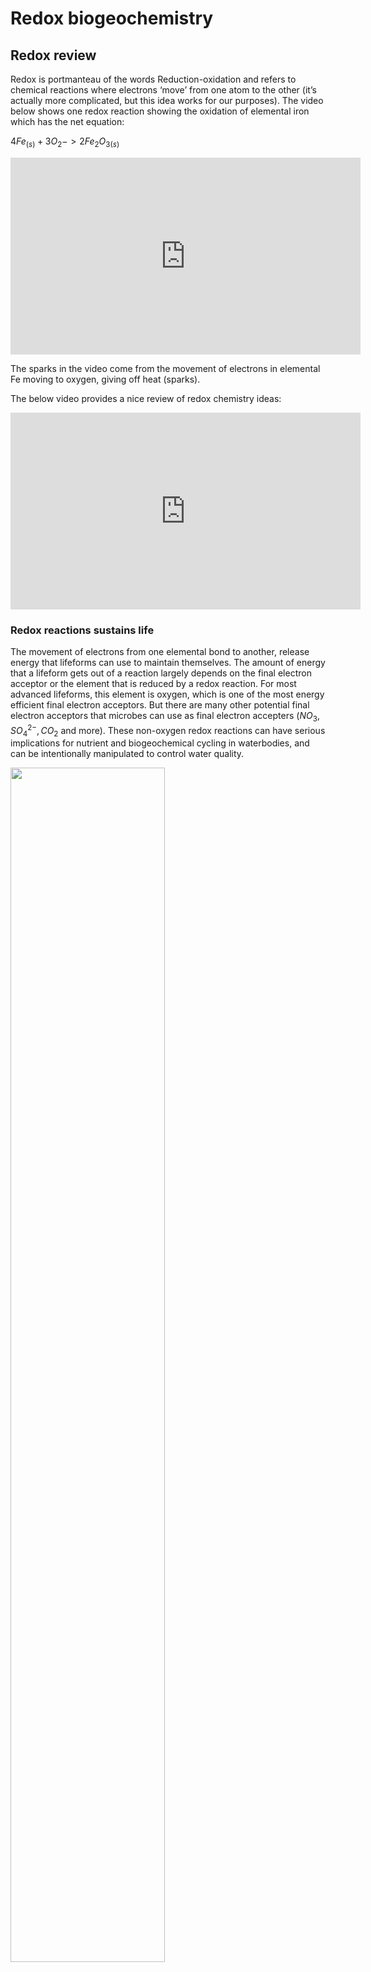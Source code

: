 

# Redox biogeochemistry


## Redox review 

Redox is portmanteau of the words Reduction-oxidation and refers to 
chemical reactions where electrons 'move' from one atom to the other (it's actually more complicated, but this idea works for our purposes). The video below shows one redox reaction showing the oxidation of elemental iron which has the net equation: 

$4Fe_{(s)} + 3O_2 -> 2Fe_2O_{3(s)}$

<iframe width="560" height="315" src="https://www.youtube.com/embed/qw0lHu4CNAg" frameborder="0" allow="accelerometer; autoplay; encrypted-media; gyroscope; picture-in-picture" allowfullscreen></iframe>

The sparks in the video come from the movement of electrons in elemental Fe
moving to oxygen, giving off heat (sparks).

The below video provides a nice review of redox chemistry ideas: 

<iframe width="560" height="315" src="https://www.youtube.com/embed/lQ6FBA1HM3s" frameborder="0" allow="accelerometer; autoplay; encrypted-media; gyroscope; picture-in-picture" allowfullscreen></iframe>

### Redox reactions sustains life

The movement of electrons from one elemental bond to another, release energy that
lifeforms can use to maintain themselves. The amount of energy that a lifeform
gets out of a reaction largely depends on the final electron acceptor or the element that is reduced by a redox reaction. For most advanced lifeforms, this 
element is oxygen, which is one of the most energy efficient final electron acceptors. But there are many other potential final electron acceptors that 
microbes can use as final electron accepters ($NO_3, SO_4^{2-}, CO_2$ and more). 
These non-oxygen redox reactions can have serious implications for nutrient and
biogeochemical cycling in waterbodies, and can be intentionally manipulated to 
control water quality. 

<img src='http://www.americanaquariumproducts.com/images/graphics/redoxbasics2.jpg'width=70%>


### Rules of redox

To understand how redox is important in water quality we first need to do 
a quick review of redox chemistry. 

- Reduction/oxidation reactions
- Electrons are exchanged from one atom to another
- Atoms that gain electrons are called *reduced* 
- Atoms that lose electrons are called *oxidized*
- Oxidation Is Loss Reduction Is Gain of electrons (OIL-RIG)

### Breaking down a redox reaction

There are systematic ways to know which elements gain or lose electrons in a 
given chemical reaction. One important way to keep track of electrons in a reaction
is by accounting for the oxidation number of elements throughout a reaction. The
oxidation number is a way of conceptualizing which atom has extra electrons
(more negative) versus which ones have lost some electrons (more positive). With 
these rules we can break down the equation above into the elements that gain and
lose electrons, without knowing anything else about the reaction. 

$4Fe_{(s)} + 3O_2 -> 2Fe_2O_{3(s)}$

## Oxidative state (or oxidation number) rules


#### Rule 1 

- If single element (or self-bonded element)-oxidation number of 0

- O$_2$, H$_2$, Al, Ag, Hg, Fl$_2$ - all have oxidation number of 0

#### Rule 2

- Monatomic ions have oxidation number of their charge

- Na$^+$ = +1, Cl$^-$ = -1

#### Rule 3

- Alkali metals (far left of periodic table) = +1 oxidation number

<img src='https://d1whtlypfis84e.cloudfront.net/guides/wp-content/uploads/2018/03/12031026/Periodic_table-group1.jpg width=70%>

The alkali metals have an oxidation number of +1 which means they frequently are 
in reactions where they give away an electron, which releases heat. As you go down
the periodic table in the Alkali column, these reactions get more and more energetic as shown in the video below: 

<iframe width="560" height="315" src="https://www.youtube.com/embed/uixxJtJPVXk" frameborder="0" allow="accelerometer; autoplay; encrypted-media; gyroscope; picture-in-picture" allowfullscreen></iframe>

#### Rule 4

- Alkaline metals (second from left on periodic table) have oxidation number of +2

<img src='http://googlegalaxyscience.com/wp-content/uploads/2017/07/gfgd.jpg'>

#### Rule 5

- Hydrogen is +1 when bonded to a non-metal
- Hydrogen is -1 when bonded to a metal

#### Rule 6

- Oxygen is almost always -2
- Unless it is in a peroxide it is -1 (H$_2$O$_2$)

#### Rule 7

- Fluorine is always -1 along with other halogens


<img src='https://simanaitissays.files.wordpress.com/2015/03/periodictable.jpg'>

#### Rule 8

- Sum of oxidation numbers in a molecule is zero or the 
charge of the molecule. 

- NaCl = 0, SO$_4^{2-}$ = -2

### Assigning oxidation number

You can apply the above rules to figure out the oxidation number of most chemicals.


- NO$_3^-$
Here we don't know anything about N oxidation number so we first 
apply the rule for oxygen (-2*3 molecules = -6) and then we see that the total
charge is -1 so the molecule oxidation number =-1, 
with these two pieces of information we know that the oxidation 
number for N is equal to:`-6 + N = -1` or N = +5. 

- CaCO$_3$
Here we don't know the oxidation number for C, so we again apply the rules we do
no and then we can figure out the oxidation number for C. First Ca is an alkaline 
metal so it's oxidation number is 2. Again oxygen is -2 (-2*3 = -6) so that leaves us with the equation: `-6 + 2 + C = 0` where the oxidation number of C = +4. 

### Why do we care about oxidation number?

- The reactions that maintain life depend on electron exchange
- Chemical reactions need to be balanced by mass (moles of chemicals)
  - But also by electrons
- Understanding element, pollutant, and nutrient transformations requires
knowing redox chemistry

### Redox in the environment

Because different redox reactions yield different amounts of energy for lifeforms,
there is essentially a redox economy where the microbes using the most efficient
electron acceptor available will win out and ultimately survive. To understand this
idea of different energy yields for different reactions, we need to review another
chemistry concept called Gibbs Free energy. 









